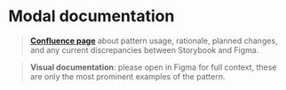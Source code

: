 
<Meta title="components/modals/Modal/Docs" />

# Modal documentation

>**[Confluence page](https://zitenote.atlassian.net/l/c/ur1JbSHg)** about pattern usage, rationale, planned changes, and any current discrepancies between Storybook and Figma.

> **Visual documentation**: please open in Figma for full context, these are only the most prominent examples of the pattern.

<Figma url="https://www.figma.com/file/vnzYfrwIISRYkr2iYE5TcD/Platform-:-Atoms?node-id=9741%3A7625"/>
